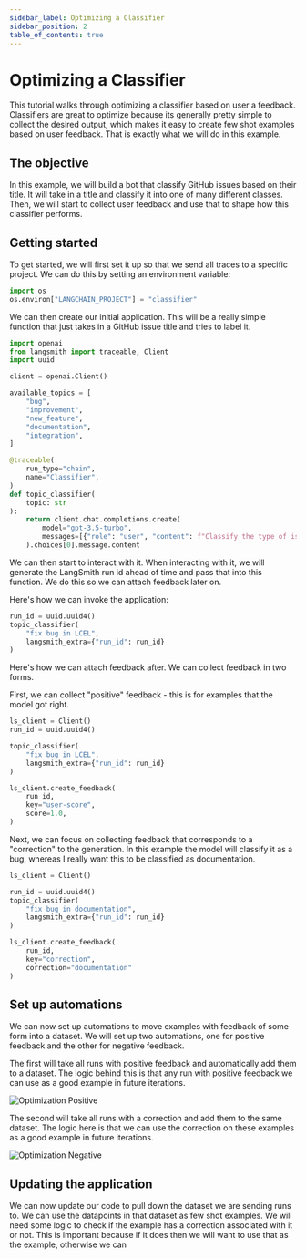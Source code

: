 ```yaml
---
sidebar_label: Optimizing a Classifier
sidebar_position: 2
table_of_contents: true
---
```


# Optimizing a Classifier

This tutorial walks through optimizing a classifier based on user a feedback.
Classifiers are great to optimize because its generally pretty simple to collect the desired output, which makes it easy to create few shot examples based on user feedback.
That is exactly what we will do in this example.

## The objective

In this example, we will build a bot that classify GitHub issues based on their title.
It will take in a title and classify it into one of many different classes.
Then, we will start to collect user feedback and use that to shape how this classifier performs.

## Getting started

To get started, we will first set it up so that we send all traces to a specific project.
We can do this by setting an environment variable:

```python
import os
os.environ["LANGCHAIN_PROJECT"] = "classifier"
```

We can then create our initial application. This will be a really simple function that just takes in a GitHub issue title and tries to label it.

```python
import openai
from langsmith import traceable, Client
import uuid

client = openai.Client()

available_topics = [
    "bug",
    "improvement",
    "new_feature",
    "documentation",
    "integration",
]

@traceable(
    run_type="chain",
    name="Classifier",
)
def topic_classifier(
    topic: str
):
    return client.chat.completions.create(
        model="gpt-3.5-turbo",
        messages=[{"role": "user", "content": f"Classify the type of issue as one of {','.join(available_topics)}\n\nIssue: {topic}"}],
    ).choices[0].message.content
```

We can then start to interact with it.
When interacting with it, we will generate the LangSmith run id ahead of time and pass that into this function.
We do this so we can attach feedback later on.

Here's how we can invoke the application:

```python
run_id = uuid.uuid4()
topic_classifier(
    "fix bug in LCEL",
    langsmith_extra={"run_id": run_id}
)
```

Here's how we can attach feedback after.
We can collect feedback in two forms.

First, we can collect "positive" feedback - this is for examples that the model got right.


```python
ls_client = Client()
run_id = uuid.uuid4()

topic_classifier(
    "fix bug in LCEL",
    langsmith_extra={"run_id": run_id}
)

ls_client.create_feedback(
    run_id,
    key="user-score",
    score=1.0,
)
```

Next, we can focus on collecting feedback that corresponds to a "correction" to the generation.
In this example the model will classify it as a bug, whereas I really want this to be classified as documentation.

```python
ls_client = Client()

run_id = uuid.uuid4()
topic_classifier(
    "fix bug in documentation",
    langsmith_extra={"run_id": run_id}
)

ls_client.create_feedback(
    run_id,
    key="correction",
    correction="documentation"
)
```

## Set up automations

We can now set up automations to move examples with feedback of some form into a dataset.
We will set up two automations, one for positive feedback and the other for negative feedback.

The first will take all runs with positive feedback and automatically add them to a dataset.
The logic behind this is that any run with positive feedback we can use as a good example in future iterations.

![Optimization Positive](../static/optimization-classification-positive.png)

The second will take all runs with a correction and add them to the same dataset.
The logic here is that we can use the correction on these examples as a good example in future iterations.

![Optimization Negative](../static/optimization-classification-negative.png)

## Updating the application

We can now update our code to pull down the dataset we are sending runs to.
We can use the datapoints in that dataset as few shot examples.
We will need some logic to check if the example has a correction associated with it or not.
This is important because if it does then we will want to use that as the example, otherwise we can